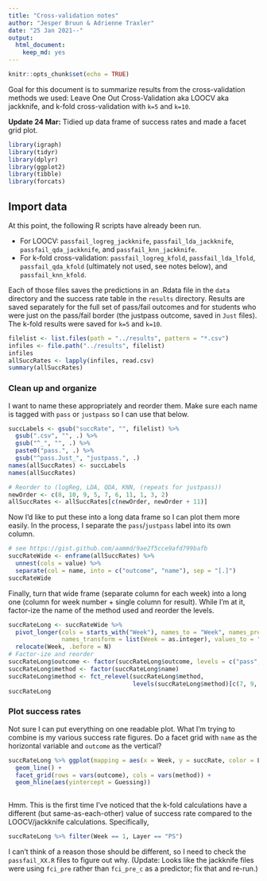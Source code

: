 ```yaml
---
title: "Cross-validation notes"
author: "Jesper Bruun & Adrienne Traxler"
date: "25 Jan 2021--"
output: 
  html_document: 
    keep_md: yes
---
```


```r
knitr::opts_chunk$set(echo = TRUE)
```

Goal for this document is to summarize results from the cross-validation methods we used: Leave One Out Cross-Validation aka LOOCV aka jackknife, and k-fold cross-validation with `k=5` and `k=10`.

**Update 24 Mar:** Tidied up data frame of success rates and made a facet grid plot. 

```r
library(igraph)
library(tidyr)
library(dplyr)
library(ggplot2)
library(tibble)
library(forcats)
```

## Import data

At this point, the following R scripts have already been run. 

* For LOOCV: `passfail_logreg_jackknife`, `passfail_lda_jackknife`, `passfail_qda_jackknife`, and `passfail_knn_jackknife`. 
* For k-fold cross-validation: `passfail_logreg_kfold`, `passfail_lda_lfold`, `passfail_qda_kfold` (ultimately not used, see notes below), and `passfail_knn_kfold`. 

Each of those files saves the predictions in an .Rdata file in the `data` directory and the success rate table in the `results` directory. Results are saved separately for the full set of pass/fail outcomes and for students who were just on the pass/fail border (the justpass outcome, saved in `Just` files). The k-fold results were saved for `k=5` and `k=10`. 

```r
filelist <- list.files(path = "../results", pattern = "*.csv")
infiles <- file.path("../results", filelist)
infiles 
allSuccRates <- lapply(infiles, read.csv) 
summary(allSuccRates)
```


### Clean up and organize

I want to name these appropriately and reorder them. Make sure each name is tagged with `pass` or `justpass` so I can use that below. 

```r
succLabels <- gsub("succRate", "", filelist) %>% 
  gsub(".csv", "", .) %>% 
  gsub("^_", "", .) %>% 
  paste0("pass.", .) %>% 
  gsub("^pass.Just_", "justpass.", .)
names(allSuccRates) <- succLabels
names(allSuccRates)

# Reorder to (logReg, LDA, QDA, KNN, (repeats for justpass))
newOrder <- c(8, 10, 9, 5, 7, 6, 11, 1, 3, 2)  
allSuccRates <- allSuccRates[c(newOrder, newOrder + 11)]
```

Now I'd like to put these into a long data frame so I can plot them more easily. In the process, I separate the `pass`/`justpass` label into its own column. 

```r
# see https://gist.github.com/aammd/9ae2f5cce9afd799bafb
succRateWide <- enframe(allSuccRates) %>% 
  unnest(cols = value) %>% 
  separate(col = name, into = c("outcome", "name"), sep = "[.]")
succRateWide
```

Finally, turn that wide frame (separate column for each week) into a long one (column for week number + single column for result). While I'm at it, factor-ize the name of the method used and reorder the levels. 

```r
succRateLong <- succRateWide %>% 
  pivot_longer(cols = starts_with("Week"), names_to = "Week", names_prefix = "Week", 
               names_transform = list(Week = as.integer), values_to = "succRate") %>% 
  relocate(Week, .before = N)
# Factor-ize and reorder
succRateLong$outcome <- factor(succRateLong$outcome, levels = c("pass", "justpass"))
succRateLong$method <- factor(succRateLong$name)  
succRateLong$method <- fct_relevel(succRateLong$method, 
                                   levels(succRateLong$method)[c(7, 9, 8, 4, 6, 5, 10, 1, 3, 2)])
succRateLong
```



### Plot success rates

Not sure I can put everything on one readable plot. What I'm trying to combine is my various success rate figures. Do a facet grid with `name` as the horizontal variable and `outcome` as the vertical?

```r
succRateLong %>% ggplot(mapping = aes(x = Week, y = succRate, color = Layer)) +
  geom_line() + 
  facet_grid(rows = vars(outcome), cols = vars(method)) + 
  geom_hline(aes(yintercept = Guessing))
  
```

Hmm. This is the first time I've noticed that the k-fold calculations have a different (but same-as-each-other) value of success rate compared to the LOOCV/jackknife calculations. Specifically, 

```r
succRateLong %>% filter(Week == 1, Layer == "PS")
```

I can't think of a reason those should be different, so I need to check the `passfail_XX.R` files to figure out why. (Update: Looks like the jackknife files were using `fci_pre` rather than `fci_pre_c` as a predictor; fix that and re-run.)